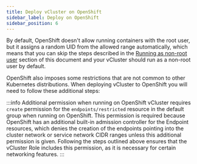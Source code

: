 ```yaml
---
title: Deploy vCluster on OpenShift
sidebar_label: Deploy on OpenShift
sidebar_position: 6
---
```




By default, OpenShift doesn't allow running containers with the root user, but it assigns a random UID from the allowed range automatically, which means that you can skip the steps described in the [Running as non-root user](./rootless-mode.mdx) section of this document and your vCluster should run as a non-root user by default.

OpenShift also imposes some restrictions that are not common to other Kubernetes distributions.
When deploying vCluster to OpenShift you will need to follow these additional steps:

<OpenshiftSegment/>

:::info Additional permission when running on OpenShift
vCluster requires `create` permission for the `endpoints/restricted` resource in the default group when running on OpenShift.
This permission is required because OpenShift has an additional built-in admission controller for the Endpoint resources, which denies the creation of the endpoints pointing into the cluster network or service network CIDR ranges unless this additional permission is given.
Following the steps outlined above ensures that the vCluster Role includes this permission, as it is necessary for certain networking features.
:::
